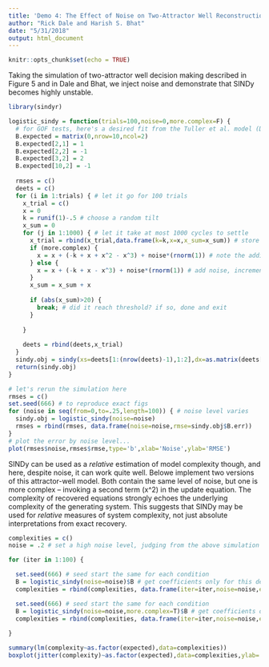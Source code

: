 ```yaml
---
title: 'Demo 4: The Effect of Noise on Two-Attractor Well Reconstruction'
author: "Rick Dale and Harish S. Bhat"
date: "5/31/2018"
output: html_document
---
```


```r
knitr::opts_chunk$set(echo = TRUE)
```

Taking the simulation of two-attractor well decision making described in Figure 5 and in Dale and Bhat, we inject noise and demonstrate that SINDy becomes highly unstable. 

```r

library(sindyr)

logistic_sindy = function(trials=100,noise=0,more.complex=F) {
  # for GOF tests, here's a desired fit from the Tuller et al. model (Duran & Dale)
  B.expected = matrix(0,nrow=10,ncol=2)
  B.expected[2,1] = 1
  B.expected[2,2] = -1
  B.expected[3,2] = 2
  B.expected[10,2] = -1
  
  rmses = c()
  deets = c()
  for (i in 1:trials) { # let it go for 100 trials
    x_trial = c()
    x = 0
    k = runif(1)-.5 # choose a random tilt
    x_sum = 0
    for (j in 1:1000) { # let it take at most 1000 cycles to settle
      x_trial = rbind(x_trial,data.frame(k=k,x=x,x_sum=x_sum)) # store this trial
      if (more.complex) {
        x = x + (-k + x + x^2 - x^3) + noise*(rnorm(1)) # note the additional term x^2
      } else {
        x = x + (-k + x - x^3) + noise*(rnorm(1)) # add noise, increment by model
      }
      x_sum = x_sum + x
      
      if (abs(x_sum)>20) { 
        break; # did it reach threshold? if so, done and exit
      }
      
    }
    
    deets = rbind(deets,x_trial)
  }
  sindy.obj = sindy(xs=deets[1:(nrow(deets)-1),1:2],dx=as.matrix(deets[2:nrow(deets),1:2]),lambda=.6,B.expected=B.expected)
  return(sindy.obj)
}

# let's rerun the simulation here
rmses = c()
set.seed(666) # to reproduce exact figs
for (noise in seq(from=0,to=.25,length=100)) { # noise level varies
  sindy.obj = logistic_sindy(noise=noise)
  rmses = rbind(rmses, data.frame(noise=noise,rmse=sindy.obj$B.err))
}
# plot the error by noise level... 
plot(rmses$noise,rmses$rmse,type='b',xlab='Noise',ylab='RMSE')

```

SINDy can be used as a *relative* estimation of model complexity though, and here, despite noise, it can work quite well. Belowe implement two versions of this attractor-well model. Both contain the same level of noise, but one is more complex -- invoking a second term (x^2) in the update equation. The complexity of recovered equations strongly echoes the underlying complexity of the generating system. This suggests that SINDy may be used for *relative* measures of system complexity, not just absolute interpretations from exact recovery.

```r

complexities = c()
noise = .2 # set a high noise level, judging from the above simulation

for (iter in 1:100) {

  set.seed(666) # seed start the same for each condition
  B = logistic_sindy(noise=noise)$B # get coefficients only for this demo
  complexities = rbind(complexities, data.frame(iter=iter,noise=noise,expected=4,complexity=sum(B!=0))) # store data for this run

  set.seed(666) # seed start the same for each condition
  B = logistic_sindy(noise=noise,more.complex=T)$B # get coefficients only for this demo  
  complexities = rbind(complexities, data.frame(iter=iter,noise=noise,expected=5,complexity=sum(B!=0))) # store data for this more complex run
  
}

summary(lm(complexity~as.factor(expected),data=complexities))
boxplot(jitter(complexity)~as.factor(expected),data=complexities,ylab='Coefficients (with jitter)',xlab='Expected coefficients')

```





